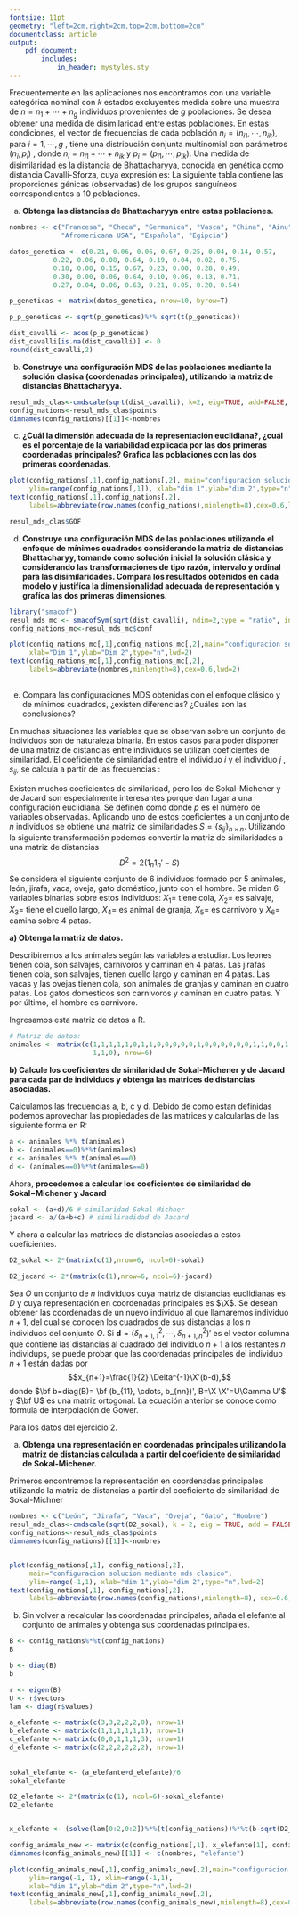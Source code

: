 ```yaml
---
fontsize: 11pt
geometry: "left=2cm,right=2cm,top=2cm,bottom=2cm"
documentclass: article
output:
    pdf_document:
        includes:
            in_header: mystyles.sty
---
```

\begin{table}[ht]
\centering
\begin{tabular}{c}
\textbf{Maestría en Computo Estadístico}\\
\textbf{Estadística Multivariada} \\
\textbf{Tarea 4}\\
\today \\
\emph{Enrique Santibáñez Cortés}\\
Repositorio de Git: \href{https://github.com/Enriquesec/Estadística_multivariada/tree/master/Tareas/Tarea_4}{Tarea 4, EM}.
\end{tabular}
\end{table}

\textbf{Ejercicio 1.}

Frecuentemente en las aplicaciones nos encontramos con una variable categórica nominal con $k$ estados excluyentes medida sobre una muestra de $n = n_1 + \cdots + n_g$ individuos provenientes de $g$ poblaciones. Se desea obtener una medida de disimilaridad entre estas poblaciones. En estas condiciones, el vector de frecuencias de cada población $n_i = (n_{i1} , \cdots, n_{ik})$, para $i = 1, \cdots, g$ , tiene una distribución conjunta multinomial con parámetros ($n_i , p_i)$ , donde $n_i = n_{i1} +\cdots + n_{ik}$ y $p_{i} = (p_{i1} , \cdots, p_{ik})$. Una medida de disimilaridad es la distancia de Bhattacharyya, conocida en genética como distancia Cavalli-Sforza, cuya expresión es:
\begin{align*}
d_{ij}^2 = \arccos \left(\sum_{l=1}^k \sqrt{p_{il}p_{jl}}\right)
\end{align*}
La siguiente tabla contiene las proporciones génicas (observadas) de los grupos sanguíneos correspondientes a 10 poblaciones.
\begin{table}[H]
\centering
\begin{tabular}{cccccc}
\hline \hline
   & Población &Grupo A & Grupo AB & Grupo B &Grupo O\\ \hline \hline
 1 & Francesa  &  0.21  &   0.06   &   0.06  &0.67\\
 2 & Checa            &  0.25  &   0.04   &   0.14  &0.57\\
 3 & Germanica        &  0.22  &   0.06   &   0.08  &0.64\\
 4 & Vasca            &  0.19  &   0.04   &   0.02  &0.75\\
 5 & China            &  0.18  &   0.00   &   0.15  &0.67\\
 6 & Ainu             &  0.23  &   0.00   &   0.28  &0.49\\
 7 & Esquimal         &  0.30  &   0.00   &   0.06  &0.64\\
 8 & Afromericana USA &  0.10  &   0.06   &   0.13  &0.71\\
 9 & Española         &  0.27  &   0.04   &   0.06  &0.63\\
10 & Egipcia          &  0.21  &   0.05   &   0.20  &0.54\\ \hline \hline
\end{tabular}
\end{table}

a) **Obtenga las distancias de Bhattacharyya entre estas poblaciones.**

\res

```r
nombres <- c("Francesa", "Checa", "Germanica", "Vasca", "China", "Ainu", "Esquimal",
             "Afromericana USA", "Española", "Egipcia") 

datos_genetica <- c(0.21, 0.06, 0.06, 0.67, 0.25, 0.04, 0.14, 0.57,
           0.22, 0.06, 0.08, 0.64, 0.19, 0.04, 0.02, 0.75,
           0.18, 0.00, 0.15, 0.67, 0.23, 0.00, 0.28, 0.49,
           0.30, 0.00, 0.06, 0.64, 0.10, 0.06, 0.13, 0.71,
           0.27, 0.04, 0.06, 0.63, 0.21, 0.05, 0.20, 0.54)

p_geneticas <- matrix(datos_genetica, nrow=10, byrow=T)

p_p_geneticas <- sqrt(p_geneticas)%*% sqrt(t(p_geneticas))

dist_cavalli <- acos(p_p_geneticas)
dist_cavalli[is.na(dist_cavalli)] <- 0
round(dist_cavalli,2)               
```


b) **Construye una configuración MDS de las poblaciones mediante la solución clasica (coordenadas principales), utilizando la matriz de distancias Bhattacharyya.**

```r
resul_mds_clas<-cmdscale(sqrt(dist_cavalli), k=2, eig=TRUE, add=FALSE, x.ret=FALSE)
config_nations<-resul_mds_clas$points
dimnames(config_nations)[[1]]<-nombres
```


(c) **¿Cuál la dimensión adecuada de la representación euclidiana?, ¿cuál es el porcentaje de la variabilidad explicada por las dos primeras coordenadas principales? Grafíca las poblaciones con las dos primeras coordenadas.**

```r
plot(config_nations[,1],config_nations[,2], main="configuracion solucion mediante mds clasico",
     ylim=range(config_nations[,1]), xlab="dim 1",ylab="dim 2",type="n",lwd=2)
text(config_nations[,1],config_nations[,2],
     labels=abbreviate(row.names(config_nations),minlength=8),cex=0.6,lwd=2)

resul_mds_clas$GOF
```


d) **Construye una configuración MDS de las poblaciones utilizando el enfoque de mínimos cuadrados considerando la matriz de distancias Bhattacharyy, tomando como solución inicial la solución clásica y considerando las transformaciones de tipo razón, intervalo y ordinal para las disimilaridades. Compara los resultados obtenidos en cada modelo y justifíca la dimensionalidad adecuada de representación y grafíca las dos primeras dimensiones.**

\res 

```r
library("smacof")
resul_mds_mc <- smacofSym(sqrt(dist_cavalli), ndim=2,type = "ratio", init = "torgerson", itmax = 1000, eps = 1e-06) 
config_nations_mc<-resul_mds_mc$conf

plot(config_nations_mc[,1],config_nations_mc[,2],main="configuracion solucion mediante smacof",ylim=range(config_nations_mc[,1]),
     xlab="Dim 1",ylab="Dim 2",type="n",lwd=2)
text(config_nations_mc[,1],config_nations_mc[,2],
     labels=abbreviate(nombres,minlength=8),cex=0.6,lwd=2)
          
```


e) Compara las configuraciones MDS obtenidas con el enfoque clásico y de mínimos cuadrados, ¿existen diferencias? ¿Cuáles son las conclusiones?


\textbf{Ejercicio 2.}

En muchas situaciones las variables que se observan sobre un conjunto de individuos son de naturaleza binaria. En estos casos para poder disponer de una matriz de distancias entre individuos se utilizan coefícientes de similaridad. El coeficiente de similaridad entre el individuo $i$ y el individuo $j$ , $s_{ij}$, se
calcula a partir de las frecuencias :
\begin{itemize}
\item a="numero de variables con respuesta 1 en ambos individuos"
\item b="numero de variables con respuesta 0 en el primer individuo y con respuesta 1 en el segundo individuo"
\item c="numero de variables con respuesta 1 en el primer individuo y con respuesta 0 en el segundo individuo"
\item d="numero de variables con respuesta 0 en ambos individuos"
\end{itemize}

Existen muchos coeficientes de similaridad, pero los de Sokal-Michener y de Jacard son especialmente interesantes porque dan lugar a una configuración euclidiana. Se definen como
\begin{align*}
sokal-Michener: s_{ik}=\frac{a+d}{p}, \ \ Jacard: s_{ik}=\frac{a}{a+b+c}
\end{align*}
donde $p$ es el número de variables observadas. Aplicando uno de estos coeficientes a un conjunto de $n$ individuos se obtiene una matriz de similaridades $S = \{s_{ij} \}_{n\times n}$. Utilizando la siguiente transformación podemos convertir la matriz de similaridades a una matriz de distancias
$$D^2=2(1_n1_n'-S)$$
Se considera el siguiente conjunto de 6 individuos formado por 5 animales, león, jirafa, vaca, oveja, gato doméstico, junto con el hombre. Se miden 6 variables binarias sobre estos individuos: $X_1=$ tiene cola, $X_2=$ es salvaje, $X_3=$ tiene el cuello largo, $X_4=$ es animal de granja, $X_5=$ es carnivoro y $X_6=$ camina sobre 4 patas. 

**a) Obtenga la matriz de datos.**

\res 
Describiremos a los animales según las variables a estudiar. Los leones tienen cola, son salvajes, carnívoros y caminan en 4 patas. Las jirafas tienen cola, son salvajes, tienen cuello largo y caminan en 4 patas. Las vacas y las ovejas tienen cola, son animales de granjas y caminan en cuatro patas. Los gatos domesticos son carnivoros y caminan en cuatro patas. Y por último, el hombre es carnivoro. 

\begin{table}[H]
\centering
\begin{tabular}{ccccccc}\hline \hline
Animal & $X_1$ (cola) & $X_2$ (salvaje) & $X_3$ (cuello largo) & $X_4$ (granja) & $X_5$ (carnivoro) & $X_6$ (4 patas)\\ \hline \hline
León & 1 & 1 & 0& 0& 1 & 1\\
Jirafa & 1 & 1 & 1 & 0 & 0 & 1\\
Vaca & 1 & 0 & 0 & 1 & 0 & 1\\
Oveja & 1 & 0 & 0 & 1 & 0 & 1\\
Gato domes. & 1 & 0& 0&0&1&1\\
Hombre & 0 & 0& 0& 0& 1& 0\\ \hline \hline
\end{tabular} \caption{Matriz de datos de los animales.}
\end{table} 

Ingresamos esta matriz de datos a R. 
```r
# Matriz de datos:
animales <- matrix(c(1,1,1,1,1,0,1,1,0,0,0,0,0,1,0,0,0,0,0,0,1,1,0,0,1,0,0,0,1,1,1,1,1,
                     1,1,0), nrow=6)
```



**b) Calcule los coeficientes de similaridad de Sokal-Michener y de Jacard para cada par de individuos y obtenga las matrices de distancias asociadas. **


\res
Calculamos las frecuencias a, b, c y d. Debido de como estan definidas podemos aprovechar las propiedades de las matrices y calcularlas de las siguiente forma en R:
```r
a <- animales %*% t(animales)
b <- (animales==0)%*%t(animales)
c <- animales %*% t(animales==0)
d <- (animales==0)%*%t(animales==0)
```
Ahora, **procedemos a calcular los coeficientes de similaridad de Sokal$-$Michener y Jacard**
```r
sokal <- (a+d)/6 # similaridad Sokal-Michner
jacard <- a/(a+b+c) # similiradidad de Jacard
```
\begin{table}[H]
\centering
\begin{tabular}{ccccccc}\hline \hline
Animal & León & Jirafa & Vaca & Oveja & Gato& Hombre\\ \hline \hline
León       &`r round(sokal[1,1], 2)`&`r round(sokal[1,2], 2)`&`r round(sokal[1,3], 2)`&`r round(sokal[1,4], 2)`&`r round(sokal[1,5], 2)`&`r round(sokal[1,6], 2)`\\  
Jirafa     &`r round(sokal[2,1], 2)`&`r round(sokal[2,2], 2)`&`r round(sokal[2,3], 2)`&`r round(sokal[2,4], 2)`&`r round(sokal[2,5], 2)`&`r round(sokal[2,6], 2)`\\  
Vaca       &`r round(sokal[3,1], 2)`&`r round(sokal[3,2], 2)`&`r round(sokal[3,3], 2)`&`r round(sokal[3,4], 2)`&`r round(sokal[3,5], 2)`&`r round(sokal[3,6], 2)`\\  
Oveja      &`r round(sokal[4,1], 2)`&`r round(sokal[4,2], 2)`&`r round(sokal[4,3], 2)`&`r round(sokal[4,4], 2)`&`r round(sokal[4,5], 2)`&`r round(sokal[4,6], 2)`\\  
Gato       &`r round(sokal[5,1], 2)`&`r round(sokal[5,2], 2)`&`r round(sokal[5,3], 2)`&`r round(sokal[5,4], 2)`&`r round(sokal[5,5], 2)`&`r round(sokal[5,6], 2)`\\  
Hombre     &`r round(sokal[6,1], 2)`&`r round(sokal[6,2], 2)`&`r round(sokal[6,3], 2)`&`r round(sokal[6,4], 2)`&`r round(sokal[6,5], 2)`&`r round(sokal[6,6], 2)`\\ \hline \hline
\end{tabular} \caption{Coeficientes de similiradida de Sokal$-$Michener (redondeado).}
\end{table} 

\begin{table}[H]
\centering
\begin{tabular}{ccccccc}\hline \hline
Animal & León & Jirafa & Vaca & Oveja & Gato& Hombre\\ \hline \hline
León       &`r round(jacard[1,1], 2)`&`r round(jacard[1,2], 2)`&`r round(jacard[1,3], 2)`&`r round(jacard[1,4], 2)`&`r round(jacard[1,5], 2)`&`r round(jacard[1,6], 2)`\\  
Jirafa     &`r round(jacard[2,1], 2)`&`r round(jacard[2,2], 2)`&`r round(jacard[2,3], 2)`&`r round(jacard[2,4], 2)`&`r round(jacard[2,5], 2)`&`r round(jacard[2,6], 2)`\\  
Vaca       &`r round(jacard[3,1], 2)`&`r round(jacard[3,2], 2)`&`r round(jacard[3,3], 2)`&`r round(jacard[3,4], 2)`&`r round(jacard[3,5], 2)`&`r round(jacard[3,6], 2)`\\  
Oveja      &`r round(jacard[4,1], 2)`&`r round(jacard[4,2], 2)`&`r round(jacard[4,3], 2)`&`r round(jacard[4,4], 2)`&`r round(jacard[4,5], 2)`&`r round(jacard[4,6], 2)`\\  
Gato       &`r round(jacard[5,1], 2)`&`r round(jacard[5,2], 2)`&`r round(jacard[5,3], 2)`&`r round(jacard[5,4], 2)`&`r round(jacard[5,5], 2)`&`r round(jacard[5,6], 2)`\\  
Hombre     &`r round(jacard[6,1], 2)`&`r round(jacard[6,2], 2)`&`r round(jacard[6,3], 2)`&`r round(jacard[6,4], 2)`&`r round(jacard[6,5], 2)`&`r round(jacard[6,6], 2)`\\ \hline \hline
\end{tabular} \caption{Coeficientes de similiradida de Jacard (redondeado).}
\end{table} 

Y ahora a calcular las matrices de distancias asociadas a estos coeficientes.
```r
D2_sokal <- 2*(matrix(c(1),nrow=6, ncol=6)-sokal)

D2_jacard <- 2*(matrix(c(1),nrow=6, ncol=6)-jacard)
```


\begin{table}[H]
\centering
\begin{tabular}{ccccccc}\hline \hline
Animal & León & Jirafa & Vaca & Oveja & Gato& Hombre\\ \hline \hline
León       &`r round(D2_sokal[1,1], 2)`&`r round(D2_sokal[1,2], 2)`&`r round(D2_sokal[1,3], 2)`&`r round(D2_sokal[1,4], 2)`&`r round(D2_sokal[1,5], 2)`&`r round(D2_sokal[1,6], 2)`\\  
Jirafa     &`r round(D2_sokal[2,1], 2)`&`r round(D2_sokal[2,2], 2)`&`r round(D2_sokal[2,3], 2)`&`r round(D2_sokal[2,4], 2)`&`r round(D2_sokal[2,5], 2)`&`r round(D2_sokal[2,6], 2)`\\  
Vaca       &`r round(D2_sokal[3,1], 2)`&`r round(D2_sokal[3,2], 2)`&`r round(D2_sokal[3,3], 2)`&`r round(D2_sokal[3,4], 2)`&`r round(D2_sokal[3,5], 2)`&`r round(D2_sokal[3,6], 2)`\\  
Oveja      &`r round(D2_sokal[4,1], 2)`&`r round(D2_sokal[4,2], 2)`&`r round(D2_sokal[4,3], 2)`&`r round(D2_sokal[4,4], 2)`&`r round(D2_sokal[4,5], 2)`&`r round(D2_sokal[4,6], 2)`\\  
Gato       &`r round(D2_sokal[5,1], 2)`&`r round(D2_sokal[5,2], 2)`&`r round(D2_sokal[5,3], 2)`&`r round(D2_sokal[5,4], 2)`&`r round(D2_sokal[5,5], 2)`&`r round(D2_sokal[5,6], 2)`\\  
Hombre     &`r round(D2_sokal[6,1], 2)`&`r round(D2_sokal[6,2], 2)`&`r round(D2_sokal[6,3], 2)`&`r round(D2_sokal[6,4], 2)`&`r round(D2_sokal[6,5], 2)`&`r round(D2_sokal[6,6], 2)`\\ \hline \hline
\end{tabular} \caption{Distancias asociadas a los coeficientes de Sokal-Michener (redondeado)}
\end{table} 


\begin{table}[H]
\centering
\begin{tabular}{ccccccc}\hline \hline
Animal & León & Jirafa & Vaca & Oveja & Gato& Hombre\\ \hline \hline
León       &`r round(D2_jacard[1,1], 2)`&`r round(D2_jacard[1,2], 2)`&`r round(D2_jacard[1,3], 2)`&`r round(D2_jacard[1,4], 2)`&`r round(D2_jacard[1,5], 2)`&`r round(D2_jacard[1,6], 2)`\\  
Jirafa     &`r round(D2_jacard[2,1], 2)`&`r round(D2_jacard[2,2], 2)`&`r round(D2_jacard[2,3], 2)`&`r round(D2_jacard[2,4], 2)`&`r round(D2_jacard[2,5], 2)`&`r round(D2_jacard[2,6], 2)`\\  
Vaca       &`r round(D2_jacard[3,1], 2)`&`r round(D2_jacard[3,2], 2)`&`r round(D2_jacard[3,3], 2)`&`r round(D2_jacard[3,4], 2)`&`r round(D2_jacard[3,5], 2)`&`r round(D2_jacard[3,6], 2)`\\  
Oveja      &`r round(D2_jacard[4,1], 2)`&`r round(D2_jacard[4,2], 2)`&`r round(D2_jacard[4,3], 2)`&`r round(D2_jacard[4,4], 2)`&`r round(D2_jacard[4,5], 2)`&`r round(D2_jacard[4,6], 2)`\\  
Gato       &`r round(D2_jacard[5,1], 2)`&`r round(D2_jacard[5,2], 2)`&`r round(D2_jacard[5,3], 2)`&`r round(D2_jacard[5,4], 2)`&`r round(D2_jacard[5,5], 2)`&`r round(D2_jacard[5,6], 2)`\\  
Hombre     &`r round(D2_jacard[6,1], 2)`&`r round(D2_jacard[6,2], 2)`&`r round(D2_jacard[6,3], 2)`&`r round(D2_jacard[6,4], 2)`&`r round(D2_jacard[6,5], 2)`&`r round(D2_jacard[6,6], 2)`\\ \hline \hline
\end{tabular} \caption{Distancias asociadas a los coeficientes de Jacard (redondeado)}
\end{table} 

\textbf{Ejercicio 3.}

Sea $O$ un conjunto de $n$ individuos cuya matriz de distancias euclidianas es $D$ y cuya representación en coordenadas principales es $\X$. Se desean obtener las coordenadas de un nuevo individuo al que llamaremos individuo $n+1$, del cual se conocen los cuadrados de sus distancias a los $n$ individuos del conjunto $O$. Si $\textbf{d} = (\delta_{n+1,1}^2,\cdots, \delta_{n+1,n}^2 )'$ es el vector columna que contiene las distancias al cuadrado del individuo $n+1$ a los restantes $n$ individups, se puede probar que las coordenadas principales del individuo $n+1$ están dadas por $$x_{n+1}=\frac{1}{2} \Delta^{-1}\X'(b-d),$$
donde $\bf b=diag(B)= \bf (b_{11}, \cdots, b_{nn})', B=\X \X'=U\Gamma U'$ y $\bf U$ es una matriz ortogonal. La ecuación anterior se conoce como formula de interpolación de Gower.

Para los datos del ejercicio 2.

a) **Obtenga una representación en coordenadas principales utilizando la matriz de distancias calculada a partir del coeficiente de similaridad de Sokal-Michener.**

\res 
Primeros encontremos la representación en coordenadas principales utilizando la matriz de distancias a partir del coeficiente de similaridad de Sokal-Michner
```r
nombres <- c("León", "Jirafa", "Vaca", "Oveja", "Gato", "Hombre")
resul_mds_clas<-cmdscale(sqrt(D2_sokal), k = 2, eig = TRUE, add = FALSE, x.ret = FALSE)
config_nations<-resul_mds_clas$points
dimnames(config_nations)[[1]]<-nombres


plot(config_nations[,1], config_nations[,2], 
     main="configuracion solucion mediante mds clasico",
     ylim=range(-1,1), xlab="dim 1",ylab="dim 2",type="n",lwd=2)
text(config_nations[,1], config_nations[,2],
     labels=abbreviate(row.names(config_nations),minlength=8), cex=0.6,lwd=2)
```


b) Sin volver a recalcular las coordenadas principales, añada el elefante al conjunto de animales y obtenga sus coordenadas principales.


\res 

```r
B <- config_nations%*%t(config_nations)
B

b <- diag(B)
b

r <- eigen(B)
U <- r$vectors
lam <- diag(r$values)

a_elefante <- matrix(c(3,3,2,2,2,0), nrow=1)
b_elefante <- matrix(c(1,1,1,1,1,1), nrow=1)
c_elefante <- matrix(c(0,0,1,1,1,3), nrow=1)
d_elefante <- matrix(c(2,2,2,2,2,2), nrow=1)
                        
                        
sokal_elefante <- (a_elefante+d_elefante)/6
sokal_elefante                        

D2_elefante <- 2*(matrix(c(1), ncol=6)-sokal_elefante)                        
D2_elefante    


x_elefante <- (solve(lam[0:2,0:2])%*%(t(config_nations))%*%t(b-sqrt(D2_elefante)))

config_animals_new <- matrix(c(config_nations[,1], x_elefante[1], config_nations[,2], x_elefante[2]), nrow=7)
dimnames(config_animals_new)[[1]] <- c(nombres, "elefante")

plot(config_animals_new[,1],config_animals_new[,2],main="configuracion solucion mediante mds clasico",
     ylim=range(-1, 1), xlim=range(-1,1),
     xlab="dim 1",ylab="dim 2",type="n",lwd=2)
text(config_animals_new[,1],config_animals_new[,2],
     labels=abbreviate(row.names(config_animals_new),minlength=8),cex=0.6,lwd=2)
            
```



